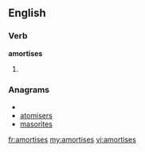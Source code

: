 ==English==

===Verb===
'''amortises'''

# {{third-person singular of|[[amortise]]}}

===Anagrams===
* {{alphagram|aeimorsst}}
* [[atomisers#English|atomisers]]
* [[masorites#English|masorites]]

[[fr:amortises]]
[[my:amortises]]
[[vi:amortises]]